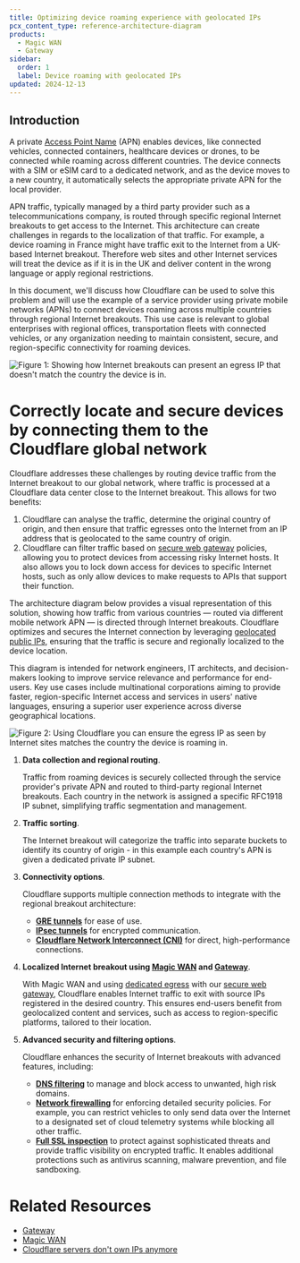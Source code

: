 ```yaml
---
title: Optimizing device roaming experience with geolocated IPs
pcx_content_type: reference-architecture-diagram
products:
  - Magic WAN
  - Gateway
sidebar:
  order: 1
  label: Device roaming with geolocated IPs
updated: 2024-12-13
---
```


## Introduction

A private [Access Point Name](https://en.wikipedia.org/wiki/Access_Point_Name) (APN) enables devices, like connected vehicles, connected containers, healthcare devices or drones, to be connected while roaming across different countries. The device connects with a SIM or eSIM card to a dedicated network, and as the device moves to a new country, it automatically selects the appropriate private APN for the local provider.

APN traffic, typically managed by a third party provider such as a telecommunications company, is routed through specific regional Internet breakouts to get access to the Internet. This architecture can create challenges in regards to the localization of that traffic. For example, a device roaming in France might have traffic exit to the Internet from a UK-based Internet breakout. Therefore web sites and other Internet services will treat the device as if it is in the UK and deliver content in the wrong language or apply regional restrictions.

In this document, we'll discuss how Cloudflare can be used to solve this problem and will use the example of a service provider using private mobile networks (APNs) to connect devices roaming across multiple countries through regional Internet breakouts. This use case is relevant to global enterprises with regional offices, transportation fleets with connected vehicles, or any organization needing to maintain consistent, secure, and region-specific connectivity for roaming devices.

![Figure 1: Showing how Internet breakouts can present an egress IP that doesn't match the country the device is in.](~/assets/images/reference-architecture/optimizing-roaming-experience-with-geolocated-ips/figure1.svg "Figure 1: Showing how Internet breakouts can present an egress IP that doesn't match the country the device is in.")

# Correctly locate and secure devices by connecting them to the Cloudflare global network

Cloudflare addresses these challenges by routing device traffic from the Internet breakout to our global network, where traffic is processed at a Cloudflare data center close to the Internet breakout. This allows for two benefits:

1. Cloudflare can analyse the traffic, determine the original country of origin, and then ensure that traffic egresses onto the Internet from an IP address that is geolocated to the same country of origin.
2. Cloudflare can filter traffic based on [secure web gateway](/cloudflare-one/policies/gateway/) policies, allowing you to protect devices from accessing risky Internet hosts. It also allows you to lock down access for devices to specific Internet hosts, such as only allow devices to make requests to APIs that support their function.

The architecture diagram below provides a visual representation of this solution, showing how traffic from various countries — routed via different mobile network APN — is directed through Internet breakouts. Cloudflare optimizes and secures the Internet connection by leveraging [geolocated public IPs](/cloudflare-one/policies/gateway/egress-policies/dedicated-egress-ips/), ensuring that the traffic is secure and regionally localized to the device location.

This diagram is intended for network engineers, IT architects, and decision-makers looking to improve service relevance and performance for end-users. Key use cases include multinational corporations aiming to provide faster, region-specific Internet access and services in users' native languages, ensuring a superior user experience across diverse geographical locations.

![Figure 2: Using Cloudflare you can ensure the egress IP as seen by Internet sites matches the country the device is roaming in.](~/assets/images/reference-architecture/optimizing-roaming-experience-with-geolocated-ips/figure2.svg "Figure 2: Using Cloudflare you can ensure the egress IP as seen by Internet sites matches the country the device is roaming in.")

1. **Data collection and regional routing**.

   Traffic from roaming devices is securely collected through the service provider's private APN and routed to third-party regional Internet breakouts. Each country in the network is assigned a specific RFC1918 IP subnet, simplifying traffic segmentation and management.

2. **Traffic sorting**.

   The Internet breakout will categorize the traffic into separate buckets to identify its country of origin \- in this example each country's APN is given a dedicated private IP subnet.

3. **Connectivity options**.

   Cloudflare supports multiple connection methods to integrate with the regional breakout architecture:

   - [**GRE tunnels**](/magic-wan/reference/gre-ipsec-tunnels/) for ease of use.
   - [**IPsec tunnels**](/magic-wan/reference/gre-ipsec-tunnels/) for encrypted communication.
   - [**Cloudflare Network Interconnect (CNI)**](/magic-wan/network-interconnect/) for direct, high-performance connections.

4. **Localized Internet breakout using [Magic WAN](/magic-wan/) and [Gateway](/cloudflare-one/policies/gateway/)**.

   With Magic WAN and using [dedicated egress](/cloudflare-one/policies/gateway/egress-policies/dedicated-egress-ips/) with our [secure web gateway](/cloudflare-one/policies/gateway/), Cloudflare enables Internet traffic to exit with source IPs registered in the desired country. This ensures end-users benefit from geolocalized content and services, such as access to region-specific platforms, tailored to their location.

5. **Advanced security and filtering options**.

   Cloudflare enhances the security of Internet breakouts with advanced features, including:

   - [**DNS filtering**](/cloudflare-one/policies/gateway/initial-setup/dns/) to manage and block access to unwanted, high risk domains.
   - [**Network firewalling**](/cloudflare-one/policies/gateway/network-policies/) for enforcing detailed security policies. For example, you can restrict vehicles to only send data over the Internet to a designated set of cloud telemetry systems while blocking all other traffic.
   - [**Full SSL inspection**](/cloudflare-one/policies/gateway/http-policies/tls-decryption/) to protect against sophisticated threats and provide traffic visibility on encrypted traffic. It enables additional protections such as antivirus scanning, malware prevention, and file sandboxing.

# Related Resources

- [Gateway](/cloudflare-one/policies/gateway/)
- [Magic WAN](/magic-wan/)
- [Cloudflare servers don't own IPs anymore](https://blog.cloudflare.com/cloudflare-servers-dont-own-ips-anymore/)
